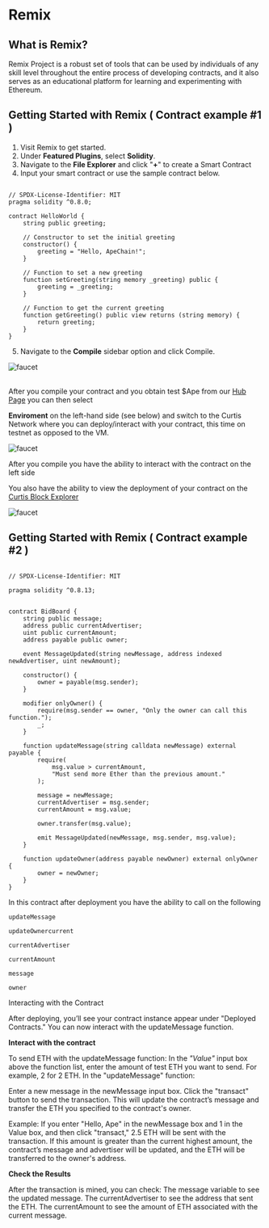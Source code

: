 # Remix
## What is Remix? 
Remix Project is a robust set of tools that can be used by individuals of any skill level throughout the entire process of developing contracts, and it also serves as an educational platform for learning and experimenting with Ethereum.

## Getting Started with Remix ( Contract example #1 )
1. Visit Remix to get started. 
1. Under **Featured Plugins**, select **Solidity**.
3. Navigate to the **File Explorer** and click "**+**" to create a Smart Contract 
4. Input your smart contract or use the sample contract below.
```solidity

// SPDX-License-Identifier: MIT
pragma solidity ^0.8.0;

contract HelloWorld {
    string public greeting;

    // Constructor to set the initial greeting
    constructor() {
        greeting = "Hello, ApeChain!";
    }

    // Function to set a new greeting
    function setGreeting(string memory _greeting) public {
        greeting = _greeting;
    }

    // Function to get the current greeting
    function getGreeting() public view returns (string memory) {
        return greeting;
    }
}
```
5. Navigate to the **Compile** sidebar option and click Compile. 


![faucet](../../images/Remix_1.png)
<br></br>

After you compile your contract and you obtain test $Ape from our [Hub Page](https://curtis.hub.caldera.xyz/) you can then select 

**Enviroment** on the left-hand side (see below) and switch to the Curtis Network where you can deploy/interact with your contract, this time on testnet as opposed to the VM.



![faucet](../../images/remix_deploy.png)


After you compile you have the ability to interact with the contract on the left side 

You also have the ability to view the deployment of your contract on the [Curtis Block Explorer](https://curtis.explorer.caldera.xyz/)

![faucet](../../images/deployed_contract.png)



## Getting Started with Remix ( Contract example #2 ) 
```solidity

// SPDX-License-Identifier: MIT

pragma solidity ^0.8.13;


contract BidBoard {
    string public message;
    address public currentAdvertiser;
    uint public currentAmount;
    address payable public owner;
    
    event MessageUpdated(string newMessage, address indexed newAdvertiser, uint newAmount);
    
    constructor() {
        owner = payable(msg.sender);
    }
    
    modifier onlyOwner() {
        require(msg.sender == owner, "Only the owner can call this function.");
        _; 
    }
    
    function updateMessage(string calldata newMessage) external payable {
        require(
            msg.value > currentAmount,
            "Must send more Ether than the previous amount."
        );
        
        message = newMessage;
        currentAdvertiser = msg.sender;
        currentAmount = msg.value;
        
        owner.transfer(msg.value);
        
        emit MessageUpdated(newMessage, msg.sender, msg.value);
    }
    
    function updateOwner(address payable newOwner) external onlyOwner {
        owner = newOwner;
    }
}
```

In this contract after deployment you have the ability to call on the following 
```
updateMessage
```
```
updateOwnercurrent 
```
```
currentAdvertiser
```
```
currentAmount
```
```
message
```
```
owner
```
Interacting with the Contract

After deploying, you’ll see your contract instance appear under "Deployed Contracts."
You can now interact with the updateMessage function.



**Interact with the contract**

To send ETH with the updateMessage function:
In the *"Value"* input box above the function list, enter the amount of test ETH you want to send. For example, 2 for 2 ETH.
In the "updateMessage" function:

Enter a new message in the newMessage input box.
Click the "transact" button to send the transaction.
This will update the contract’s message and transfer the ETH you specified to the contract's owner.

Example:
If you enter "Hello, Ape" in the newMessage box and 1 in the Value box, and then click "transact," 2.5 ETH will be sent with the transaction. If this amount is greater than the current highest amount, the contract’s message and advertiser will be updated, and the ETH will be transferred to the owner's address.

**Check the Results**

After the transaction is mined, you can check:
The message variable to see the updated message.
The currentAdvertiser to see the address that sent the ETH.
The currentAmount to see the amount of ETH associated with the current message.



